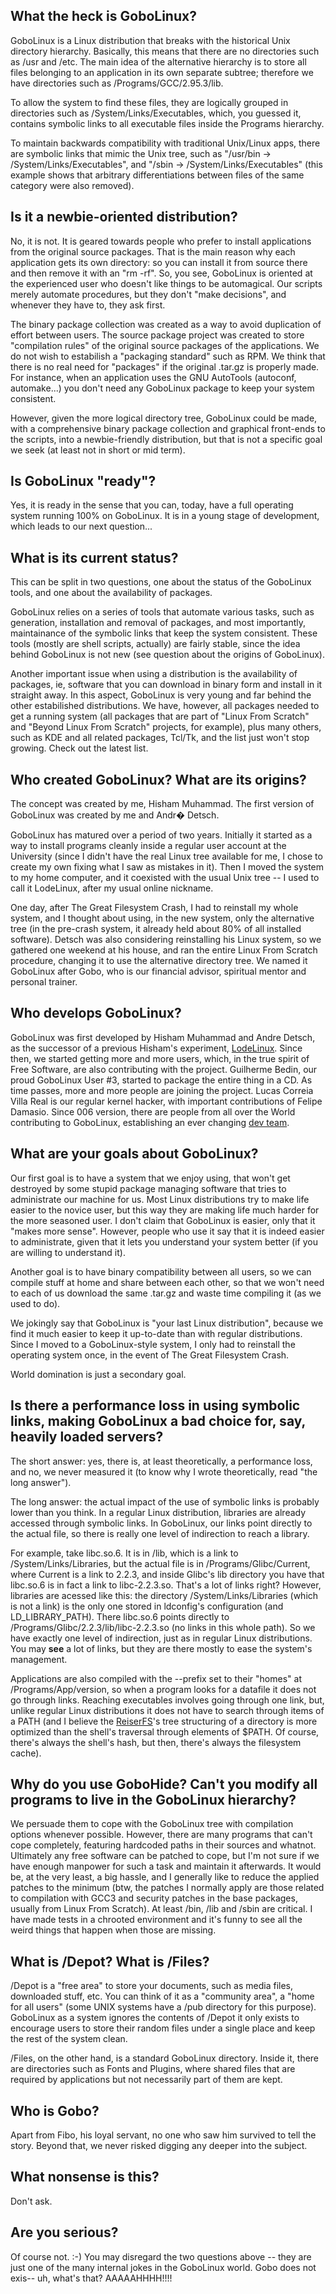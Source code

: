 ==  What the heck is GoboLinux? ==

GoboLinux is a Linux distribution that breaks with the historical Unix directory hierarchy. Basically, this means that there are no directories such as /usr and /etc. The main idea of the alternative hierarchy is to store all files belonging to an application in its own separate subtree; therefore we have directories such as /Programs/GCC/2.95.3/lib.

To allow the system to find these files, they are logically grouped in directories such as /System/Links/Executables, which, you guessed it, contains symbolic links to all executable files inside the Programs hierarchy.

To maintain backwards compatibility with traditional Unix/Linux apps, there are symbolic links that mimic the Unix tree, such as "/usr/bin -> /System/Links/Executables", and "/sbin -> /System/Links/Executables" (this example shows that arbitrary differentiations between files of the same category were also removed).

==  Is it a newbie-oriented distribution? ==

No, it is not. It is geared towards people who prefer to install applications from the original source packages. That is the main reason why each application gets its own directory: so you can install it from source there and then remove it with an "rm -rf". So, you see, GoboLinux is oriented at the experienced user who doesn't like things to be automagical. Our scripts merely automate procedures, but they don't "make decisions", and whenever they have to, they ask first.

The binary package collection was created as a way to avoid duplication of effort between users. The source package project was created to store "compilation rules" of the original source packages of the applications. We do not wish to estabilish a "packaging standard" such as RPM. We think that there is no real need for "packages" if the original .tar.gz is properly made. For instance, when an application uses the GNU AutoTools (autoconf, automake...) you don't need any GoboLinux package to keep your system consistent.

However, given the more logical directory tree, GoboLinux could be made, with a comprehensive binary package collection and graphical front-ends to the scripts, into a newbie-friendly distribution, but that is not a specific goal we seek (at least not in short or mid term).

==  Is GoboLinux "ready"? ==

Yes, it is ready in the sense that you can, today, have a full operating system running 100% on GoboLinux. It is in a young stage of development, which leads to our next question...

==  What is its current status? ==

This can be split in two questions, one about the status of the GoboLinux tools, and one about the availability of packages.

GoboLinux relies on a series of tools that automate various tasks, such as generation, installation and removal of packages, and most importantly, maintainance of the symbolic links that keep the system consistent. These tools (mostly are shell scripts, actually) are fairly stable, since the idea behind GoboLinux is not new (see question about the origins of GoboLinux).

Another important issue when using a distribution is the availability of packages, ie, software that you can download in binary form and install in it straight away. In this aspect, GoboLinux is very young and far behind the other estabilished distributions. We have, however, all packages needed to get a running system (all packages that are part of "Linux From Scratch" and "Beyond Linux From Scratch" projects, for example), plus many others, such as KDE and all related packages, Tcl/Tk, and the list just won't stop growing. Check out the latest list.

==  Who created GoboLinux? What are its origins? ==

The concept was created by me, Hisham Muhammad. The first version of GoboLinux was created by me and Andr� Detsch.

GoboLinux has matured over a period of two years. Initially it started as a way to install programs cleanly inside a regular user account at the University (since I didn't have the real Linux tree available for me, I chose to create my own fixing what I saw as mistakes in it). Then I moved the system to my home computer, and it coexisted with the usual Unix tree -- I used to call it LodeLinux, after my usual online nickname.

One day, after The Great Filesystem Crash, I had to reinstall my whole system, and I thought about using, in the new system, only the alternative tree (in the pre-crash system, it already held about 80% of all installed software). Detsch was also considering reinstalling his Linux system, so we gathered one weekend at his house, and ran the entire Linux From Scratch procedure, changing it to use the alternative directory tree. We named it GoboLinux after Gobo, who is our financial advisor, spiritual mentor and personal trainer.

==  Who develops GoboLinux? ==
GoboLinux was first developed by Hisham Muhammad and Andre Detsch, as the successor of a previous Hisham's experiment, [[LodeLinux]]. Since then, we started getting more and more users, which, in the true spirit of Free Software, are also contributing with the project. Guilherme Bedin, our proud GoboLinux User #3, started to package the entire thing in a CD. As time passes, more and more people are joining the project. Lucas Correia Villa Real is our regular kernel hacker, with important contributions of Felipe Damasio. Since 006 version, there are people from all over the World contributing to GoboLinux, establishing an ever changing [http://www.gobolinux.org/?page=devteam dev team].

==  What are your goals about GoboLinux? ==

Our first goal is to have a system that we enjoy using, that won't get destroyed by some stupid package managing software that tries to administrate our machine for us. Most Linux distributions try to make life easier to the novice user, but this way they are making life much harder for the more seasoned user. I don't claim that GoboLinux is easier, only that it "makes more sense". However, people who use it say that it is indeed easier to administrate, given that it lets you understand your system better (if you are willing to understand it).

Another goal is to have binary compatibility between all users, so we can compile stuff at home and share between each other, so that we won't need to each of us download the same .tar.gz and waste time compiling it (as we used to do).

We jokingly say that GoboLinux is "your last Linux distribution", because we find it much easier to keep it up-to-date than with regular distributions. Since I moved to a GoboLinux-style system, I only had to reinstall the operating system once, in the event of The Great Filesystem Crash.

World domination is just a secondary goal.

== Is there a performance loss in using symbolic links, making GoboLinux a bad choice for, say, heavily loaded servers? ==

The short answer: yes, there is, at least theoretically, a performance loss, and no, we never measured it (to know why I wrote theoretically, read "the long answer").

The long answer: the actual impact of the use of symbolic links is probably lower than you think. In a regular Linux distribution, libraries are already accessed through symbolic links. In GoboLinux, our links point directly to the actual file, so there is really one level of indirection to reach a library.

For example, take libc.so.6. It is in /lib, which is a link to /System/Links/Libraries, but the actual file is in /Programs/Glibc/Current, where Current is a link to 2.2.3, and inside Glibc's lib directory you have that libc.so.6 is in fact a link to libc-2.2.3.so. That's a lot of links right? However, libraries are acessed like this: the directory /System/Links/Libraries (which is not a link) is the only one stored in ldconfig's configuration (and LD_LIBRARY_PATH). There libc.so.6 points directly to /Programs/Glibc/2.2.3/lib/libc-2.2.3.so (no links in this whole path). So we have exactly one level of indirection, just as in regular Linux distributions. You may '''see''' a lot of links, but they are there mostly to ease the system's management.

Applications are also compiled with the --prefix set to their "homes" at /Programs/App/version, so when a program looks for a datafile it does not go through links. Reaching executables involves going through one link, but, unlike regular Linux distributions it does not have to search through items of a PATH (and I believe the [[ReiserFS]]'s tree structuring of a directory is more optimized than the shell's traversal through elements of $PATH. Of course, there's always the shell's hash, but then, there's always the filesystem cache).

== Why do you use GoboHide? Can't you modify all programs to live in the GoboLinux hierarchy? ==

We persuade them to cope with the GoboLinux tree with compilation options whenever possible. However, there are many programs that can't cope completely, featuring hardcoded paths in their sources and whatnot. Ultimately any free software can be patched to cope, but I'm not sure if we have enough manpower for such a task and maintain it afterwards. It would be, at the very least, a big hassle, and I generally like to reduce the applied patches to the minimum (btw, the patches I normally apply are those related to compilation with GCC3 and security patches in the base packages, usually from Linux From Scratch). At least /bin, /lib and /sbin are critical. I have made tests in a chrooted environment and it's funny to see all the weird things that happen when those are missing.

== What is /Depot? What is /Files? ==

/Depot is a "free area" to store your documents, such as media files, downloaded stuff, etc. You can think of it as a "community area", a "home for all users" (some UNIX systems have a /pub directory for this purpose). GoboLinux as a system ignores the contents of /Depot it only exists to encourage users to store their random files under a single place and keep the rest of the system clean.

/Files, on the other hand, is a standard GoboLinux directory. Inside it, there are directories such as Fonts and Plugins, where shared files that are required by applications but not necessarily part of them are kept.

== Who is Gobo? ==

Apart from Fibo, his loyal servant, no one who saw him survived to tell the story. Beyond that, we never risked digging any deeper into the subject.

== What nonsense is this? ==

Don't ask.

== Are you serious? ==

Of course not. :-) You may disregard the two questions above -- they are just one of the many internal jokes in the GoboLinux world. Gobo does not exis-- uh, what's that? AAAAAHHHH!!!!

{{Archival|2009|April|4|Kundor}}